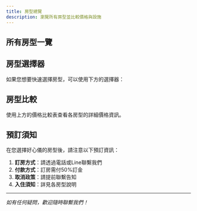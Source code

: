 ```yaml
---
title: 房型總覽
description: 瀏覽所有房型並比較價格與設施
---
```


## 所有房型一覽

<RoomsOverview layout="cards" showFilters={true} showComparison={true} />

## 房型選擇器

如果您想要快速選擇房型，可以使用下方的選擇器：

<RoomSelector />

## 房型比較

使用上方的價格比較表查看各房型的詳細價格資訊。

## 預訂須知

在您選擇好心儀的房型後，請注意以下預訂資訊：

1. **訂房方式**：請透過電話或Line聯繫我們
2. **付款方式**：訂房需付50%訂金
3. **取消政策**：請提前聯繫告知
4. **入住須知**：詳見各房型說明

---

_如有任何疑問，歡迎隨時聯繫我們！_
